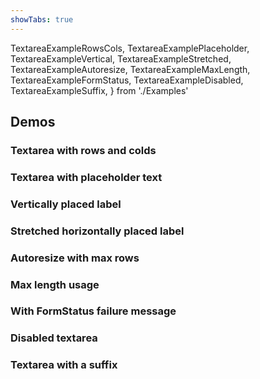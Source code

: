 ```yaml
---
showTabs: true
---
```


  TextareaExampleRowsCols,
  TextareaExamplePlaceholder,
  TextareaExampleVertical,
  TextareaExampleStretched,
  TextareaExampleAutoresize,
  TextareaExampleMaxLength,
  TextareaExampleFormStatus,
  TextareaExampleDisabled,
  TextareaExampleSuffix,
} from './Examples'

## Demos

### Textarea with rows and colds

<TextareaExampleRowsCols />

### Textarea with placeholder text

<TextareaExamplePlaceholder />

### Vertically placed label

<TextareaExampleVertical />

### Stretched horizontally placed label

<TextareaExampleStretched />

### Autoresize with max rows

<TextareaExampleAutoresize />

### Max length usage

<TextareaExampleMaxLength />

### With FormStatus failure message

<TextareaExampleFormStatus />

### Disabled textarea

<TextareaExampleDisabled />

### Textarea with a suffix

<TextareaExampleSuffix />

